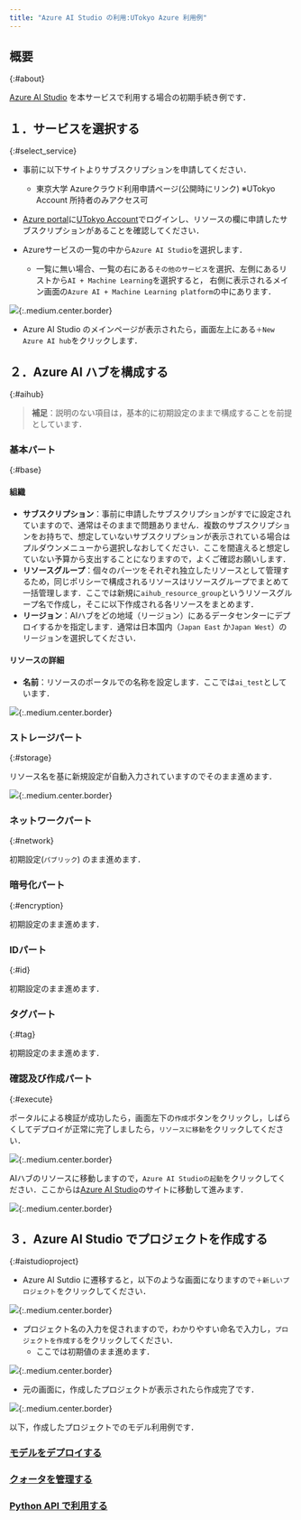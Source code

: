 ```yaml
---
title: "Azure AI Studio の利用:UTokyo Azure 利用例"
---
```


## 概要
{:#about}

[Azure AI Studio](https://ai.azure.com/) を本サービスで利用する場合の初期手続き例です．

## １．サービスを選択する
{:#select_service}

- 事前に以下サイトよりサブスクリプションを申請してください．
  - 東京大学 Azureクラウド利用申請ページ(公開時にリンク) ※UTokyo Account 所持者のみアクセス可

- [Azure portal](https://potral.azure.com/)に[UTokyo Account](/utokyo_account/)でログインし、リソースの欄に申請したサブスクリプションがあることを確認してください．

- Azureサービスの一覧の中から`Azure AI Studio`を選択します．
    - 一覧に無い場合、一覧の右にある`その他のサービス`を選択、左側にあるリストから`AI + Machine Learning`を選択すると， 右側に表示されるメイン画面の`Azure AI + Machine Learning platform`の中にあります．

![](img/01_aistudio1.png){:.medium.center.border}

- Azure AI Studio のメインページが表示されたら，画面左上にある`＋New Azure AI hub`をクリックします．

## ２．Azure AI ハブを構成する
{:#aihub}

> **補足**：説明のない項目は，基本的に初期設定のままで構成することを前提としています．

### 基本パート
{:#base}

#### 組織

- **サブスクリプション**：事前に申請したサブスクリプションがすでに設定されていますので、通常はそのままで問題ありません．複数のサブスクリプションをお持ちで、想定していないサブスクリプションが表示されている場合はプルダウンメニューから選択しなおしてください．ここを間違えると想定していない予算から支出することになりますので，よくご確認お願いします．
- **リソースグループ**：個々のパーツをそれぞれ独立したリソースとして管理するため，同じポリシーで構成されるリソースはリソースグループでまとめて一括管理します．ここでは新規に`aihub_resource_group`というリソースグループ名で作成し，そこに以下作成される各リソースをまとめます．
- **リージョン**：AIハブをどの地域（リージョン）にあるデータセンターにデプロイするかを指定します．通常は日本国内（`Japan East` か`Japan West`）のリージョンを選択してください．

#### リソースの詳細

- **名前**：リソースのポータルでの名称を設定します．ここでは`ai_test`としています．

![](img/02_aistudio2.png){:.medium.center.border}

### ストレージパート
{:#storage}

リソース名を基に新規設定が自動入力されていますのでそのまま進めます．

![](img/03_aistudio3.png){:.medium.center.border}

### ネットワークパート
{:#network}

初期設定(`パブリック`) のまま進めます．

### 暗号化パート
{:#encryption}

初期設定のまま進めます．

### IDパート
{:#id}

初期設定のまま進めます．

### タグパート
{:#tag}

初期設定のまま進めます．

### 確認及び作成パート
{:#execute}

ポータルによる検証が成功したら，画面左下の`作成`ボタンをクリックし，しばらくしてデプロイが正常に完了しましたら，`リソースに移動`をクリックしてください．

![](img/04_aistudio4.png){:.medium.center.border}

AIハブのリソースに移動しますので，`Azure AI Studioの起動`をクリックしてください．ここからは[Azure AI Studio](https://ai.azure.com/)のサイトに移動して進みます．

![](img/05_aistudio5.png){:.medium.center.border}

## ３．Azure AI Studio でプロジェクトを作成する
{:#aistudioproject}

- Azure AI Sutdio に遷移すると，以下のような画面になりますので`＋新しいプロジェクト`をクリックしてください．

![](img/06_aistudio6.png){:.medium.center.border}

- プロジェクト名の入力を促されますので，わかりやすい命名で入力し，`プロジェクトを作成する`をクリックしてください．
  - ここでは初期値のまま進めます．

![](img/07_aistudio7.png){:.medium.center.border}

- 元の画面に，作成したプロジェクトが表示されたら作成完了です．

![](img/08_aistudio8.png){:.medium.center.border}

以下，作成したプロジェクトでのモデル利用例です．

### [モデルをデプロイする](/research_computing/utokyo_azure/openai/gpt4)
### [クォータを管理する](/research_computing/utokyo_azure/openai/quota)
### [Python API で利用する](/research_computing/utokyo_azure/openai/python)
